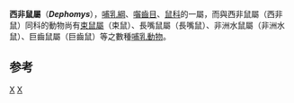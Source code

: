 {{Automatic taxobox
| taxon = Dephomys
| image = 
| image_caption = 
| authority = Thomas, 1926
}}
'''西非鼠屬'''（'''''Dephomys'''''），[[哺乳綱|哺乳綱]]、[[囓齒目|囓齒目]]、[[鼠科|鼠科]]的一屬，而與西非鼠屬（西非鼠）同科的動物尚有[[束鼠屬|束鼠屬]]（束鼠）、長嘴鼠屬（長嘴鼠）、非洲水鼠屬（非洲水鼠）、巨齒鼠屬（巨齒鼠）等之數種[[哺乳動物|哺乳動物]]。

==参考==
{{reflist}}

{{Taxonbar}}
[[Category:1926年描述的分类群|X]]
[[Category:鼠亚科|X]]